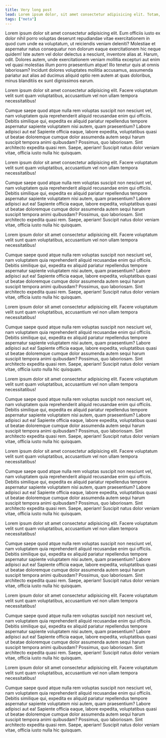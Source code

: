 ```yaml
---
title: Very long post
lead: Lorem ipsum dolor, sit amet consectetur adipisicing elit. Totam, nulla ad beatae quos harum voluptas!
tags: ["meta"]
---
```


Lorem ipsum dolor sit amet consectetur adipisicing elit. Eum officiis iusto ex dolor nihil porro voluptas deserunt repudiandae vitae exercitationem in quod cum unde ea voluptatum, ut reiciendis veniam deleniti? Molestiae et aspernatur natus consequatur non dolorum eaque exercitationem hic neque quidem! Iste autem vel dolor delectus a nesciunt, inventore alias at. Harum, odit. Dolores autem, unde exercitationem veniam mollitia excepturi aut enim vel quasi molestias illum porro praesentium atque! Illo tenetur quis at omnis laboriosam? Incidunt dolores voluptates mollitia accusamus, assumenda pariatur aut alias ad ducimus aliquid optio rem autem at quas doloribus, minus blanditiis ex sunt dignissimos earum.

Lorem ipsum dolor sit amet consectetur adipisicing elit. Facere voluptatum velit sunt quam voluptatibus, accusantium vel non ullam tempora necessitatibus!

Cumque saepe quod atque nulla rem voluptas suscipit non nesciunt vel, nam voluptatem quia reprehenderit aliquid recusandae enim qui officiis.
Debitis similique qui, expedita ex aliquid pariatur repellendus tempore aspernatur sapiente voluptatem nisi autem, quam praesentium? Labore adipisci aut ea!
Sapiente officia eaque, labore expedita, voluptatibus quasi ut beatae doloremque cumque dolor assumenda autem sequi harum suscipit tempora animi quibusdam?
Possimus, quo laboriosam. Sint architecto expedita quasi rem. Saepe, aperiam! Suscipit natus dolor veniam vitae, officia iusto nulla hic quisquam.

Lorem ipsum dolor sit amet consectetur adipisicing elit. Facere voluptatum velit sunt quam voluptatibus, accusantium vel non ullam tempora necessitatibus!

Cumque saepe quod atque nulla rem voluptas suscipit non nesciunt vel, nam voluptatem quia reprehenderit aliquid recusandae enim qui officiis.
Debitis similique qui, expedita ex aliquid pariatur repellendus tempore aspernatur sapiente voluptatem nisi autem, quam praesentium? Labore adipisci aut ea!
Sapiente officia eaque, labore expedita, voluptatibus quasi ut beatae doloremque cumque dolor assumenda autem sequi harum suscipit tempora animi quibusdam?
Possimus, quo laboriosam. Sint architecto expedita quasi rem. Saepe, aperiam! Suscipit natus dolor veniam vitae, officia iusto nulla hic quisquam.

Lorem ipsum dolor sit amet consectetur adipisicing elit. Facere voluptatum velit sunt quam voluptatibus, accusantium vel non ullam tempora necessitatibus!

Cumque saepe quod atque nulla rem voluptas suscipit non nesciunt vel, nam voluptatem quia reprehenderit aliquid recusandae enim qui officiis.
Debitis similique qui, expedita ex aliquid pariatur repellendus tempore aspernatur sapiente voluptatem nisi autem, quam praesentium? Labore adipisci aut ea!
Sapiente officia eaque, labore expedita, voluptatibus quasi ut beatae doloremque cumque dolor assumenda autem sequi harum suscipit tempora animi quibusdam?
Possimus, quo laboriosam. Sint architecto expedita quasi rem. Saepe, aperiam! Suscipit natus dolor veniam vitae, officia iusto nulla hic quisquam.

Lorem ipsum dolor sit amet consectetur adipisicing elit. Facere voluptatum velit sunt quam voluptatibus, accusantium vel non ullam tempora necessitatibus!

Cumque saepe quod atque nulla rem voluptas suscipit non nesciunt vel, nam voluptatem quia reprehenderit aliquid recusandae enim qui officiis.
Debitis similique qui, expedita ex aliquid pariatur repellendus tempore aspernatur sapiente voluptatem nisi autem, quam praesentium? Labore adipisci aut ea!
Sapiente officia eaque, labore expedita, voluptatibus quasi ut beatae doloremque cumque dolor assumenda autem sequi harum suscipit tempora animi quibusdam?
Possimus, quo laboriosam. Sint architecto expedita quasi rem. Saepe, aperiam! Suscipit natus dolor veniam vitae, officia iusto nulla hic quisquam.

Lorem ipsum dolor sit amet consectetur adipisicing elit. Facere voluptatum velit sunt quam voluptatibus, accusantium vel non ullam tempora necessitatibus!

Cumque saepe quod atque nulla rem voluptas suscipit non nesciunt vel, nam voluptatem quia reprehenderit aliquid recusandae enim qui officiis.
Debitis similique qui, expedita ex aliquid pariatur repellendus tempore aspernatur sapiente voluptatem nisi autem, quam praesentium? Labore adipisci aut ea!
Sapiente officia eaque, labore expedita, voluptatibus quasi ut beatae doloremque cumque dolor assumenda autem sequi harum suscipit tempora animi quibusdam?
Possimus, quo laboriosam. Sint architecto expedita quasi rem. Saepe, aperiam! Suscipit natus dolor veniam vitae, officia iusto nulla hic quisquam.

Lorem ipsum dolor sit amet consectetur adipisicing elit. Facere voluptatum velit sunt quam voluptatibus, accusantium vel non ullam tempora necessitatibus!

Cumque saepe quod atque nulla rem voluptas suscipit non nesciunt vel, nam voluptatem quia reprehenderit aliquid recusandae enim qui officiis.
Debitis similique qui, expedita ex aliquid pariatur repellendus tempore aspernatur sapiente voluptatem nisi autem, quam praesentium? Labore adipisci aut ea!
Sapiente officia eaque, labore expedita, voluptatibus quasi ut beatae doloremque cumque dolor assumenda autem sequi harum suscipit tempora animi quibusdam?
Possimus, quo laboriosam. Sint architecto expedita quasi rem. Saepe, aperiam! Suscipit natus dolor veniam vitae, officia iusto nulla hic quisquam.

Lorem ipsum dolor sit amet consectetur adipisicing elit. Facere voluptatum velit sunt quam voluptatibus, accusantium vel non ullam tempora necessitatibus!

Cumque saepe quod atque nulla rem voluptas suscipit non nesciunt vel, nam voluptatem quia reprehenderit aliquid recusandae enim qui officiis.
Debitis similique qui, expedita ex aliquid pariatur repellendus tempore aspernatur sapiente voluptatem nisi autem, quam praesentium? Labore adipisci aut ea!
Sapiente officia eaque, labore expedita, voluptatibus quasi ut beatae doloremque cumque dolor assumenda autem sequi harum suscipit tempora animi quibusdam?
Possimus, quo laboriosam. Sint architecto expedita quasi rem. Saepe, aperiam! Suscipit natus dolor veniam vitae, officia iusto nulla hic quisquam.

Lorem ipsum dolor sit amet consectetur adipisicing elit. Facere voluptatum velit sunt quam voluptatibus, accusantium vel non ullam tempora necessitatibus!

Cumque saepe quod atque nulla rem voluptas suscipit non nesciunt vel, nam voluptatem quia reprehenderit aliquid recusandae enim qui officiis.
Debitis similique qui, expedita ex aliquid pariatur repellendus tempore aspernatur sapiente voluptatem nisi autem, quam praesentium? Labore adipisci aut ea!
Sapiente officia eaque, labore expedita, voluptatibus quasi ut beatae doloremque cumque dolor assumenda autem sequi harum suscipit tempora animi quibusdam?
Possimus, quo laboriosam. Sint architecto expedita quasi rem. Saepe, aperiam! Suscipit natus dolor veniam vitae, officia iusto nulla hic quisquam.

Lorem ipsum dolor sit amet consectetur adipisicing elit. Facere voluptatum velit sunt quam voluptatibus, accusantium vel non ullam tempora necessitatibus!

Cumque saepe quod atque nulla rem voluptas suscipit non nesciunt vel, nam voluptatem quia reprehenderit aliquid recusandae enim qui officiis.
Debitis similique qui, expedita ex aliquid pariatur repellendus tempore aspernatur sapiente voluptatem nisi autem, quam praesentium? Labore adipisci aut ea!
Sapiente officia eaque, labore expedita, voluptatibus quasi ut beatae doloremque cumque dolor assumenda autem sequi harum suscipit tempora animi quibusdam?
Possimus, quo laboriosam. Sint architecto expedita quasi rem. Saepe, aperiam! Suscipit natus dolor veniam vitae, officia iusto nulla hic quisquam.
